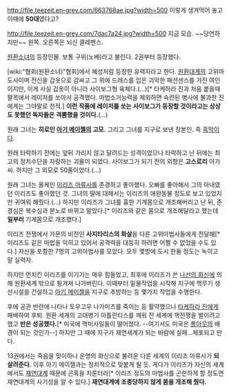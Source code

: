 http://file.teezeit.en-grey.com/663768ae.jpg?width=500
이렇게 생겨먹어 놓고 이때에 '''50대'''였다고?

http://file.teezeit.en-grey.com/7dac7a24.jpg?width=500
지금 모습. ~~당연하지만~~ 왼쪽. 오른쪽은 뇌신 클레펜스.

[[원환소녀]]의 등장인물. 보통 구위(노베)라고 불린다. 2권부터 등장했다.

[wiki:"협회(원환소녀)"협회]에서 혜성처럼 등장한 유력자라고 한다. [[원환대계]]의 고위마도사이며 전신을 갑옷으로 감싸고 그 위에 드레스를 입은 괴악한 패션센스를 가진 여인이지만, 이게 사실 갑옷이 아니라 사이보그형 육체다.(...)[* 타케하라 진과 처음 붙을때 팔목에서 레이저를 쏘아서 공격했다. 마법소거능력을 제외하면 숙련된 병사에 불과한 진에게는 그야말로 천적.] '''이런 작품에 레이저를 쏘는 사이보그가 등장할 것이라고는 상상도 못했던 독자들은 격뿜했을 것이다.'''(...)

원래 그녀는 '''히로인 [[아기 메이젤]]의 고모.''' 그리고 그녀를 지구로 보낸 장본인. 즉 [[흑막]]이다.

원래 타락하기 전에는 앞뒤 가리지 않고 달려드는 성격이었으나 타락하고 난 뒤에는 최고의 정치수단을 자랑하는 괴물이 되었다. 사이보그가 되기 전의 외향은 '''고스로리''' 아가씨. 하지만 그 외모로 50줄이었다.(...)

원래 그녀는 올케인 [[이리즈 아류사]]를 존경하고 좋아했다. 오빠를 좋아해서 그의 아내였던 이리즈도 좋아했던 것. 그녀의 딸에 대해서는 이리즈의 애완동물 정도로 보고 있었지만 귀여워 해줬다.(...) 하지만 이리즈가 그녀를 흉한 기계몸으로 개조해버리고 난 뒤, 존경심은 복수심과 분노로 바뀌고 말았다.[* 이리즈와 같은 몸으로 개조해달라고 했는데 '''일부러''' 기계몸으로 개조했다.]

이리즈 전쟁에서 가문의 비전인 '''사지타리스의 화살'''을 다른 고위마법사들에게 전달해[* 이리즈도 같은 마법을 익히고 있어서 공격력을 대등히 하려면 어쩔 수 없었을 수도 있다.] 자신을 포함한 7명의 고위마법사를 모았다. 모두 몇방에 도시 한둘 정도는 녹이고 말 실력자.

하지만 먼치킨 이리즈를 이기기는 매우 힘들었고, 최후에 이리즈가 쓴 [[나선의 화신]]에 의해 원환세계 밖으로 튕겨져 나가버린다. 이때부터 밑물작업을 시작해 지구에 핵무기 생산시설을 건설하고 [[아기 메이젤]]을 지구로 추방하는 등 몇가지 작업을 수행한다.

후에 공관 반란에 나타나 토우고우 나가미츠를 죽이는 등 활약했으나 [[타케하라 진]]에게 패배하여 후퇴. 원환 세계의 고대병기 아틀란티스를 깨워 전 세계에 핵전쟁을 벌이려고 했고 '''반은 성공했다.'''[* 미국에 핵미사일들이 떨어졌다. --여기서도 미국은 [[폴아웃]]의 배경이 되는 것인가--] 하지만 그 때에 지구가 재연세계가 되는 바람에 실패...체포되고 만다.

13권에서는 죽음을 맞이하나 운명의 화신으로 불려운 다른 세계의 이리즈 아류사가 '''되살려준다.''' 이후 아기 메이젤과는 정치적으로 맞붙게 될 듯. 게다가 이리즈가 자신의 세계에서도 [[재연대계]] 때문에 곤혹을 치룬터라[* 이리즈 정도의 마법사를 곤란하게 할 정도면 재연대계의 사기성을 알 수 있다.] '''재연대계에 조종당하지 않게 몸을 개조해 줬다.'''
